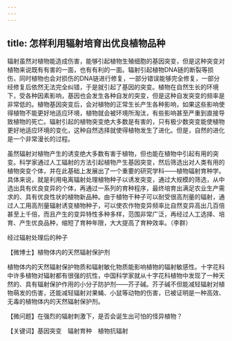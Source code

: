 ```yaml
---
---
---
```

title: 怎样利用辐射培育出优良植物品种
---




辐射虽然对植物能造成伤害，能够引起植物生殖细胞的基因突变，但是这种突变对植物来说既有有害的一面，也有有利的一面。辐射引起植物DNA链的断裂等损伤，同时植物也会对损伤的DNA链进行修复，一部分错误能够完全修复，一部分经修复后依然无法完全纠错，于是就引起了基因的突变。植物在自然生长的环境下，受各种因素影响，基因也会发生各种自发的突变，但是这种自发突变的频率是非常低的。植物基因突变后，会对植物的正常生长产生各种影响，如果这些影响使得植物不能更好地适应环境，植物就会被环境所淘汰，有些影响甚至严重到直接导致植物的死亡。辐射引起的植物突变绝大多数是有害的，只有极少数突变能使植物更好地适应环境的变化，这种自然选择就使得植物发生了进化。但是，自然的进化是一个非常漫长的过程。

虽然辐射对植物产生的诱变绝大多数有害于植物，但也能在植物中引起有用的突变。科学家通过人工辐射的方法引起植物产生基因突变，然后筛选出对人类有用的植物突变个体，并在此基础上发展出了一个重要的研究学科——植物辐射育种学。具体来说，就是利用电离辐射处理植物种子以诱发突变，通过大规模的筛选，从中选出具有优良变异的个体，再通过一系列的育种程序，最终培育出满足农业生产需求的、具有优良性状的植物新品种。由于植物干种子可以耐受很高剂量的辐射，通过人工用高剂量辐射诱变植物种子，可以使农作物变异频率比自然变异高出几百倍甚至上千倍，而且产生的变异特性多种多样，范围非常广泛，再经过人工选择、培育、产生优良品种，缩短了育种年限，大大提高了育种效率。（李群）

经过辐射处理后的种子





【微博士】植物体内的天然辐射保护剂



植物体内的天然辐射保护物质和辐射敏化物质能影响植物的辐射敏感性。十字花科中许多植物对辐射都有很强的抗性，中国科学家就从十字花科植物中发现了一种天然的、具有辐射保护作用的小分子防护剂——芥子碱。芥子碱不但能减轻辐射对植物萌发的伤害，还能减轻辐射对果蝇、小鼠等动物的伤害，已被证明是一种高效、无毒的植物体内的天然辐射保护剂。

【微问题】在强烈的辐射刺激下，是否会诞生出可怕的怪异植物？

【关键词】基因突变　辐射育种　植物抗辐射